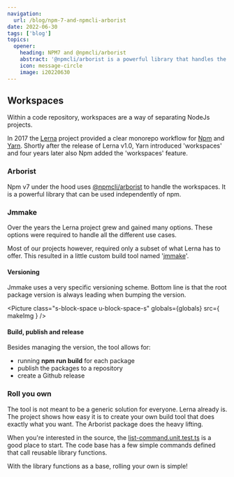 ```yaml
---
navigation:
  url: /blog/npm-7-and-npmcli-arborist
date: 2022-06-30
tags: ['blog']
topics:
  opener:
    heading: NPM7 and @npmcli/arborist
    abstract: '@npmcli/arborist is a powerful library that handles the new npm 7 workspaces. This blog is about a simple make tool that uses the library.'
    icon: message-circle
    image: i20220630
---
```


## Workspaces

Within a code repository, workspaces are a way of separating NodeJs projects.

In 2017 the [Lerna](https://lerna.js.org) project provided a clear monorepo
workflow for [Npm](https://www.npmjs.com) and [Yarn](https://yarnpkg.com).
Shortly after the release of Lerna v1.0, Yarn introduced 'workspaces' and four
years later also Npm added the 'workspaces' feature.

### Arborist

Npm v7 under the hood uses
[@npmcli/arborist](https://www.npmjs.com/package/@npmcli/arborist) to handle the
workspaces. It is a powerful library that can be used independently of npm.

### Jmmake

Over the years the Lerna project grew and gained many options. These options
were required to handle all the different use cases.

Most of our projects however, required only a subset of what Lerna has to offer.
This resulted in a little custom build tool named
'[jmmake](https://github.com/jaccomeijer/jmmake)'.

#### Versioning

Jmmake uses a very specific versioning scheme. Bottom line is that the root
package version is always leading when bumping the version.

<Picture
  class="s-block-space u-block-space-s"
  globals={globals}
  src={ makeImg }
/>

#### Build, publish and release

Besides managing the version, the tool allows for:

* running **npm run build** for each package
* publish the packages to a repository
* create a Github release

### Roll you own

The tool is not meant to be a generic solution for everyone. Lerna already is.
The project shows how easy it is to create your own build tool that does exactly
what you want. The Arborist package does the heavy lifting.

When you're interested in the source, the
[list-command.unit.test.ts](https://github.com/jaccomeijer/jmmake/blob/main/src/commands/list-command/list-command.unit.test.ts)
is a good place to start. The code base has a few simple commands defined that
call reusable library functions.

With the library functions as a base, rolling your own is simple!
